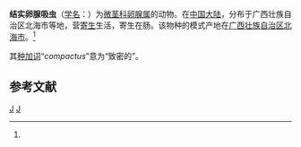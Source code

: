 {{Speciesbox
| taxon = Vitellatus compactus
| binomial_authority = Ke, 1979<ref name='id10180'>{{cite web| url =http://www.bioinfo.cn/db05/BjdwSpecies.php?action=view&id=10180| title =结实卵腺吸虫| work =《中国动物物种编目数据库》| publisher =中国科学院微生物研究所| author =中国科学院动物研究所| accessdate =2009-04-16| deadurl =yes| archiveurl =https://web.archive.org/web/20160305102838/http://www.bioinfo.cn/db05/BjdwSpecies.php?action=view&id=10180| archivedate =2016-03-05}}</ref>
}}

'''结实卵腺吸虫'''（[[学名|学名]]：{{lang|la|''Vitellatus compactus''}}）为[[微茎科|微茎科]][[卵腺属|卵腺属]]的动物。在[[中国大陆|中国大陆]]，分布于广西壮族自治区北海市等地，营[[寄生|寄生]]生活，寄生在肠。该物种的模式产地在[[广西壮族自治区|广西壮族自治区]][[北海市|北海市]]。<ref name='id10180'/>

其[[种加词|种加词]]“''compactus''”意为“致密的”。

== 参考文献 ==
{{reflist}}

{{吸虫小作品}}

{{taxonbar}}
[[Category:_1979年描述的动物|J]]
[[Category:卵腺属|J]]